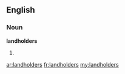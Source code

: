 ==English==

===Noun===
'''landholders'''

# {{plural of|[[landholder]]}}

[[ar:landholders]]
[[fr:landholders]]
[[my:landholders]]